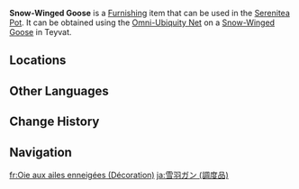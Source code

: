 {{About|the furnishing|the wildlife|Snow-Winged Goose}}
{{Furnishing Infobox
|title          = Snow-Winged Goose
|id             = 369181
|image          = Item Snow-Winged Goose (Furnishing).png
|category       = Animal
|subcategory    = Outdoor Creature
|quality        = 3
|adeptal_energy = 100
|load           = 500
|reduced_load   = 500
|description    = The Snow-Winged Goose is a large waterfowl that lives in ponds, lakes, and other bodies of water. They enjoy great popularity due to their noble and gorgeous appearance.<br>Their snow-white wings and loyalty to their families make them the perfect symbol of purity and nobility for poets.<br>After arriving in the Serenitea Pot, the Snow-Winged Goose's habits have remained unchanged. Though some animals do not recognize these birds, there is always a sense of peace and elegance suffusing the air nearby, which makes the other animals instinctively want to avoid disturbing them.
|mention        = 
|source1        = Omni-Ubiquity Net
}}
'''Snow-Winged Goose''' is a [[Furnishing]] item that can be used in the [[Serenitea Pot]]. It can be obtained using the [[Omni-Ubiquity Net]] on a [[Snow-Winged Goose]] in Teyvat.

==Locations==
{{Transclude|Snow-Winged Goose|Locations}}

==Other Languages==
{{Other Languages
|Transclude=Snow-Winged Goose
}}

==Change History==
{{Change History|4.0}}

==Navigation==
{{Furnishing Navbox/Living|Animal}}

[[fr:Oie aux ailes enneigées (Décoration)]]
[[ja:雪羽ガン (調度品)]]